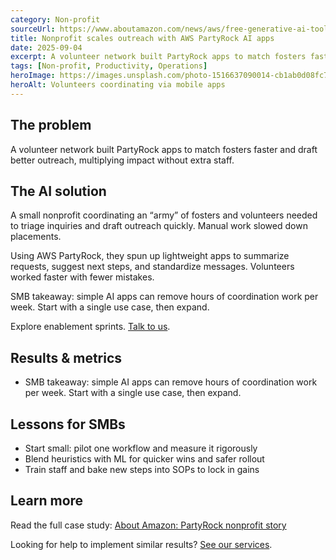 ```yaml
---
category: Non‑profit
sourceUrl: https://www.aboutamazon.com/news/aws/free-generative-ai-tool-amazon-aws-partyrock#:~:text=Jenny%20Nordin%2C%20a%20busy%20mom,army%E2%80%9D%20of%20fosters%20and%20volunteers
title: Nonprofit scales outreach with AWS PartyRock AI apps
date: 2025-09-04
excerpt: A volunteer network built PartyRock apps to match fosters faster and draft better outreach, multiplying impact without extra staff.
tags: [Non‑profit, Productivity, Operations]
heroImage: https://images.unsplash.com/photo-1516637090014-cb1ab0d08fc7?q=80&w=1600&auto=format&fit=crop
heroAlt: Volunteers coordinating via mobile apps
---
```


## The problem

A volunteer network built PartyRock apps to match fosters faster and draft better outreach, multiplying impact without extra staff.

## The AI solution

A small nonprofit coordinating an “army” of fosters and volunteers needed to triage inquiries and draft outreach quickly. Manual work slowed down placements.

Using AWS PartyRock, they spun up lightweight apps to summarize requests, suggest next steps, and standardize messages. Volunteers worked faster with fewer mistakes.

SMB takeaway: simple AI apps can remove hours of coordination work per week. Start with a single use case, then expand.

Explore enablement sprints. [Talk to us](/services).

## Results & metrics

- SMB takeaway: simple AI apps can remove hours of coordination work per week. Start with a single use case, then expand.

## Lessons for SMBs

- Start small: pilot one workflow and measure it rigorously
- Blend heuristics with ML for quicker wins and safer rollout
- Train staff and bake new steps into SOPs to lock in gains

## Learn more

Read the full case study: <a href="https://www.aboutamazon.com/news/aws/free-generative-ai-tool-amazon-aws-partyrock#:~:text=Jenny%20Nordin%2C%20a%20busy%20mom,army%E2%80%9D%20of%20fosters%20and%20volunteers" target="_blank" rel="noopener noreferrer">About Amazon: PartyRock nonprofit story</a>

Looking for help to implement similar results? [See our services](/services).
